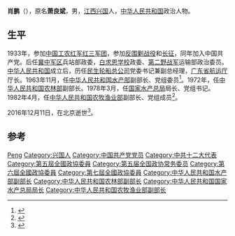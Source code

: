 '''肖鹏'''（{{bd|1919年|11月|2016年|12月11日|}}），原名'''萧良斌'''，男，[[江西|江西]][[兴国县|兴国]]人，[[中华人民共和国|中华人民共和国]]政治人物。

== 生平 ==
1933年，参加[[中国工农红军|中国工农红军]][[红三军团|红三军团]]，参加[[反围剿战役|反围剿战役]]和[[长征|长征]]，同年加入中国共产党。后任[[冀中军区|冀中军区]]兵站部政委，[[白求恩学校|白求恩学校]]政委、[[第二野战军|第二野战军]]运输部政治委员。[[中华人民共和国|中华人民共和国]]成立后，历任[[民生轮船总公司|民生轮船总公司]]党委书记兼副总经理，[[广东省航运厅|广东省航运厅]]厅长。1963年11月，任[[中华人民共和国水产部|中华人民共和国水产部]]副部长、党组委员<ref>{{cite news|title=“七五”期间如何加速发展海水养殖业——肖鹏副部长答本刊记者问|url=http://www.cqvip.com/QK/90481X/1986003/15132397.html|accessdate=2014-03-08|newspaper=《中国水产》1986年 第3期}}</ref>。1972年，任[[中华人民共和国农林部|中华人民共和国农林部]]副部长。1978年3月，任[[国家水产总局|国家水产总局]]局长、党组书记。1982年4月，任[[中华人民共和国农牧渔业部|中华人民共和国农牧渔业部]]副部长、党组成员<ref>{{cite news|title=半碗小米粥余香七十一年———农业部原副部长肖鹏回忆长征|url=http://www.farmer.com.cn/wlb/nmrb/nb4/200611230063.htm|accessdate=2014-03-08|newspaper=农民日报}}{{dead link|date=2018年4月 |bot=InternetArchiveBot |fix-attempted=yes }}</ref>。

2016年12月11日，在北京逝世<ref>{{cite news|title=原农牧渔业部副部长肖鹏同志逝世，享年97岁|url=http://www.thepaper.cn/newsDetail_forward_1592857|accessdate=2017-01-05|agency=澎湃新闻}}</ref>。

== 参考 ==
{{reflist}}

{{中国政治人物小作品}}

{{Authority control}}
{{DEFAULTSORT:Xiao萧}}
[[Category:萧姓|Peng]]
[[Category:兴国人|Category:兴国人]]
[[Category:中国共产党党员|Category:中国共产党党员]]
[[Category:中共十二大代表|Category:中共十二大代表]]
[[Category:第五屆全國政協委員|Category:第五屆全國政協委員]]
[[Category:第五届全国政协常务委员|Category:第五届全国政协常务委员]]
[[Category:第六屆全國政協委員|Category:第六屆全國政協委員]]
[[Category:第七屆全國政協委員|Category:第七屆全國政協委員]]
[[Category:中华人民共和国水产部副部长|Category:中华人民共和国水产部副部长]]
[[Category:中华人民共和国农林部副部长|Category:中华人民共和国农林部副部长]]
[[Category:中华人民共和国国家水产总局局长|Category:中华人民共和国国家水产总局局长]]
[[Category:中华人民共和国农牧渔业部副部长|Category:中华人民共和国农牧渔业部副部长]]